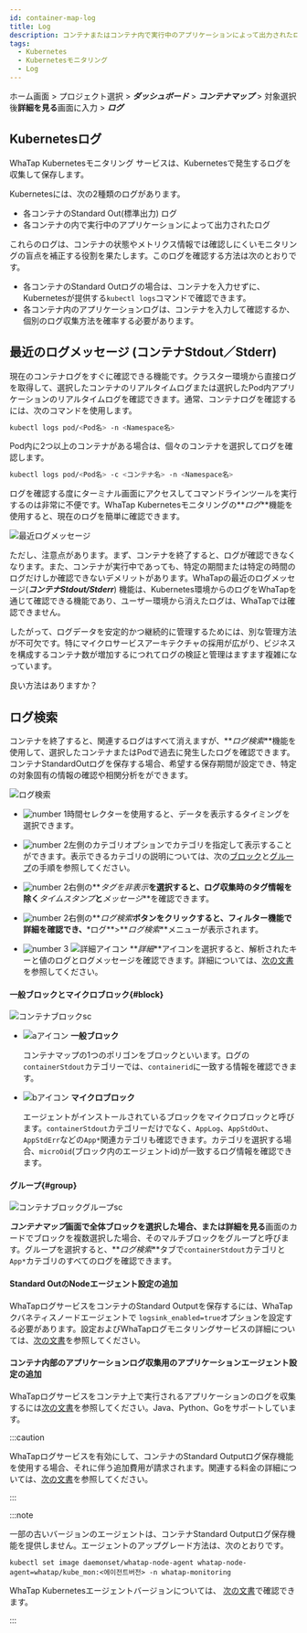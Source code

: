 ```yaml
---
id: container-map-log
title: Log
description: コンテナまたはコンテナ内で実行中のアプリケーションによって出力されたログをすぐに確認できます。
tags:
  - Kubernetes
  - Kubernetesモニタリング
  - Log
---
```


ホーム画面 > プロジェクト選択 > **_ダッシュボード_** > **_コンテナマップ_** > 対象選択後**詳細を見る**画面に入力 > **_ログ_**

## Kubernetesログ

WhaTap Kubernetesモニタリング サービスは、Kubernetesで発生するログを収集して保存します。 

<!-- 

실시간으로 발생하는 로그는 컨테이너 ***Stdout/Stderr*** 탭의 최근 로그 메시지와 ***로그 검색*** 탭을 통해 조회할 수 있습니다. >

-->

Kubernetesには、次の2種類のログがあります。

-   各コンテナのStandard Out(標準出力) ログ
-   各コンテナの内で実行中のアプリケーションによって出力されたログ

これらのログは、コンテナの状態やメトリクス情報では確認しにくいモニタリングの盲点を補正する役割を果たします。このログを確認する方法は次のとおりです。

-   各コンテナのStandard Outログの場合は、コンテナを入力せずに、Kubernetesが提供する`kubectl logs`コマンドで確認できます。
-   各コンテナ内のアプリケーションログは、コンテナを入力して確認するか、個別のログ収集方法を確率する必要があります。

## 最近のログメッセージ (コンテナStdout／Stderr)

現在のコンテナログをすぐに確認できる機能です。クラスター環境から直接ログを取得して、選択したコンテナのリアルタイムログまたは選択したPod内アプリケーションのリアルタイムログを確認できます。通常、コンテナログを確認するには、次のコマンドを使用します。

```bash
kubectl logs pod/<Pod名> -n <Namespace名>
```

Pod内に2つ以上のコンテナがある場合は、個々のコンテナを選択してログを確認します。

```bash
kubectl logs pod/<Pod名> -c <コンテナ名> -n <Namespace名>
```

ログを確認する度にターミナル画面にアクセスしてコマンドラインツールを実行するのは非常に不便です。WhaTap Kubernetesモニタリングの**_ログ_**機能を使用すると、現在のログを簡単に確認できます。 

![最近ログメッセージ](/img/k8s-container-log.png)

ただし、注意点があります。まず、コンテナを終了すると、ログが確認できなくなります。また、コンテナが実行中であっても、特定の期間または特定の時間のログだけしか確認できないデメリットがあります。WhaTapの最近のログメッセージ(**_コンテナStdout/Stderr_**) 機能は、Kubernetes環境からのログをWhaTapを通じて確認できる機能であり、ユーザー環境から消えたログは、WhaTapでは確認できません。 

したがって、ログデータを安定的かつ継続的に管理するためには、別な管理方法が不可欠です。特にマイクロサービスアーキテクチャの採用が広がり、ビジネスを構成するコンテナ数が増加するにつれてログの検証と管理はますます複雑になっています。

良い方法はありますか？

## ログ検索

コンテナを終了すると、関連するログはすべて消えますが、**_ログ検索_**機能を使用して、選択したコンテナまたはPodで過去に発生したログを確認できます。コンテナStandardOutログを保存する場合、希望する保存期間が設定でき、特定の対象固有の情報の確認や相関分析をができます。 

![ログ検索](/img/k8s-log-search-106.png)

-   ![number 1](/img/number-01.png)時間セレクターを使用すると、データを表示するタイミングを選択できます。 

-   ![number 2](/img/number-02.png)左側のカテゴリオプションでカテゴリを指定して表示することができます。表示できるカテゴリの説明については、次の[ブロック](#block)と[グループ](#group)の手順を参照してください。

-   ![number 2](/img/number-02.png)右側の**_タグを非表示_**を選択すると、ログ収集時のタグ情報を除く**_タイムスタンプ_**と**_メッセージ_**を確認できます。

-   ![number 2](/img/number-02.png)右側の**_ログ検索_**ボタンをクリックすると、フィルター機能で詳細を確認でき、**\*ログ**>**_ログ検索_**メニューが表示されます。 

-   ![number 3](/img/number-03.png) ![詳細アイコン](/img/ic-caret-right.svg) **_詳細_**アイコンを選択すると、解析されたキーと値のログとログメッセージを確認できます。詳細については、[次の文書](../log/log-search)を参照してください。

#### 一般ブロックとマイクロブロック{#block}

![コンテナブロックsc](/img/k8s-block.png)

-   ![aアイコン](/img/char-a.svg) **一般ブロック**

    コンテナマップの1つのポリゴンをブロックといいます。ログの`containerStdout`カテゴリーでは、`containerid`に一致する情報を確認できます。

-   ![bアイコン](/img/char-b.svg) **マイクロブロック**

    エージェントがインストールされているブロックをマイクロブロックと呼びます。`containerStdout`カテゴリーだけでなく、`AppLog`、`AppStdOut`、`AppStdErr`などの`App*`関連カテゴリも確認できます。カテゴリを選択する場合、`microOid`(ブロック内のエージェントid)が一致するログ情報を確認できます。

#### グループ{#group}

![コンテナブロックグループsc](/img/k8s-container-group.png)

**_コンテナマップ_**画面で全体ブロックを選択した場合、または**詳細を見る**画面のカードでブロックを複数選択した場合、そのマルチブロックをグループと呼びます。グループを選択すると、**_ログ検索_**タブで`containerStdout`カテゴリと`App*`カテゴリのすべてのログを確認できます。

#### Standard OutのNodeエージェント設定の追加

WhaTapログサービスをコンテナのStandard Outputを保存するには、WhaTapクバネティスノードエージェントで `logsink_enabled=true`オプションを設定する必要があります。設定およびWhaTapログモニタリングサービスの詳細については、[次の文書](../log/log-k8s#k8s-log-node)を参照してください。

#### コンテナ内部のアプリケーションログ収集用のアプリケーションエージェント設定の追加

WhaTapログサービスをコンテナ上で実行されるアプリケーションのログを収集するには[次の文書](../log/log-k8s#k8s-log-app)を参照してください。Java、Python、Goをサポートしています。 

:::caution

WhaTapログサービスを有効にして、コンテナのStandard Outputログ保存機能を使用する場合、それに伴う追加費用が請求されます。関連する料金の詳細については、[次の文書](https://www.whatap.io/ko/pricing/)を参照してください。

:::

:::note

一部の古いバージョンのエージェントは、コンテナStandard Outputログ保存機能を提供しません。エージェントのアップグレード方法は、次のとおりです。

```bahs title='Agent update'
kubectl set image daemonset/whatap-node-agent whatap-node-agent=whatap/kube_mon:<에이전트버전> -n whatap-monitoring
```

WhaTap Kubernetesエージェントバージョンについては、 [次の文書](https://hub.docker.com/r/whatap/kube_mon/tags)で確認できます。

:::

<!-- >

* 와탭 모니터링 서비스 페이지에서 ***관리*** > ***에이전트 설정***을 통해 `logsink_enabled=true` 설정 추가
* 클러스터 프로젝트 전체 노드를 대상으로 설정을 추가하려면 ***프로젝트 디폴트*** > ***노드*** 대상으로 설정 추가
* 일부 노드를 대상으로 설정을 추가하려면 단일 또는 복수 노드 선택 후 설정 추가

***관리*** > ***에이전트 설정*** > 노드 에이전트 선택 > ***+ 옵션 추가*** > 모든 에이전트에 적용할 옵션 선택 > 적용 대상 노드 선택 

![에이전트 설정](https://img.whatap.io/media/images/whatap_kubernetes_container_map_logsink_enabled.png)

:::note

와탭 로그 모니터링 서비스에 대한 자세한 내용은 [다음 문서](../log/introduction)를 참조하세요. 

:::

### 로그 검색 이동

![로그 검색 이동 sc](/img/k8s-log-search-to-log-search.png)

***로그*** 탭 오른쪽에 ***로그 검색*** 버튼을 클릭하면 필터 기능 등을 통해 상세 조회할 수 있는 ***로그*** > ***로그 검색*** 메뉴로 이동합니다. 


:::note

와탭 로그 모니터링 서비스에 대한 자세한 내용은 [다음 문서](../log/introduction)를 참조하세요. 

:::

-->
